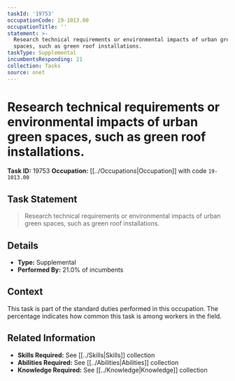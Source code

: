 ```yaml
---
taskId: '19753'
occupationCode: 19-1013.00
occupationTitle: ''
statement: >-
  Research technical requirements or environmental impacts of urban green
  spaces, such as green roof installations.
taskType: Supplemental
incumbentsResponding: 21
collection: Tasks
source: onet
---
```

# Research technical requirements or environmental impacts of urban green spaces, such as green roof installations.

**Task ID:** 19753
**Occupation:** [[../Occupations|Occupation]] with code `19-1013.00`

## Task Statement

> Research technical requirements or environmental impacts of urban green spaces, such as green roof installations.

## Details

- **Type:** Supplemental
- **Performed By:** 21.0% of incumbents

## Context

This task is part of the standard duties performed in this occupation. The percentage indicates how common this task is among workers in the field.

## Related Information

- **Skills Required:** See [[../Skills|Skills]] collection
- **Abilities Required:** See [[../Abilities|Abilities]] collection
- **Knowledge Required:** See [[../Knowledge|Knowledge]] collection
